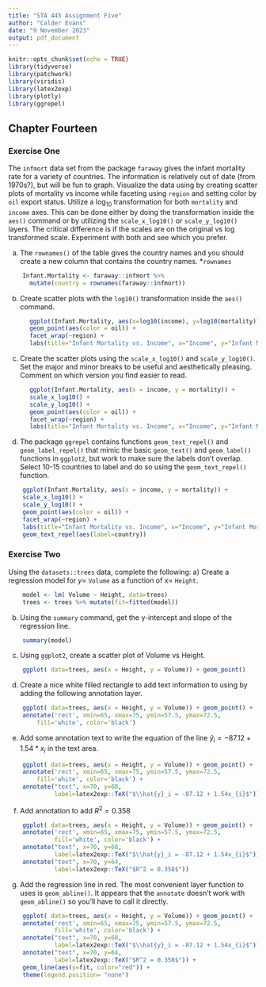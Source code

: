 ---
title: "STA 445 Assignment Five"
author: "Calder Evans"
date: "9 November 2023"
output: pdf_document
---

```{r setup, include=FALSE}
knitr::opts_chunk$set(echo = TRUE)
library(tidyverse)
library(patchwork)
library(viridis)
library(latex2exp)
library(plotly)
library(ggrepel)
```

## Chapter Fourteen
### Exercise One
The `infmort` data set from the package `faraway` gives the infant mortality
rate for a variety of countries. The information is relatively out of date
(from 1970s?), but will be fun to graph. Visualize the data using by creating
scatter plots of mortality vs income while faceting using `region` and setting
color by `oil` export status. Utilize a $\log_{10}$ transformation for both
`mortality` and `income` axes. This can be done either by doing the
transformation inside the `aes()` command or by utilizing the `scale_x_log10()`
or `scale_y_log10()` layers. The critical difference is if the scales are on
the original vs log transformed scale. Experiment with both and see which you
prefer.
    
  a)  The `rownames()` of the table gives the country names and you should
        create a new column that contains the country names. *`rownames`
```{r}
    Infant.Mortality <- faraway::infmort %>% 
      mutate(country = rownames(faraway::infmort))
```

\newpage
  b)  Create scatter plots with the `log10()` transformation inside the `aes()`
        command.
```{r}
      ggplot(Infant.Mortality, aes(x=log10(income), y=log10(mortality))) +
      geom_point(aes(color = oil)) +
      facet_wrap(~region) + 
      labs(title="Infant Mortality vs. Income", x="Income", y="Infant Mortality")
```

\newpage
  c)  Create the scatter plots using the `scale_x_log10()` and `scale_y_log10()`.
      Set the major and minor breaks to be useful and aesthetically pleasing.
      Comment on which version you find easier to read.
```{r}
      ggplot(Infant.Mortality, aes(x = income, y = mortality)) +
      scale_x_log10() + 
      scale_y_log10() +
      geom_point(aes(color = oil)) +
      facet_wrap(~region) + 
      labs(title="Infant Mortality vs. Income", x="Income", y="Infant Mortality")
```

\newpage
  d)  The package `ggrepel` contains functions `geom_text_repel()` and
      `geom_label_repel()` that mimic the basic `geom_text()` and `geom_label()`
      functions in `ggplot2`, but work to make sure the labels don't overlap.
      Select 10-15 countries to label and do so using the `geom_text_repel()`
      function.
```{r}
    ggplot(Infant.Mortality, aes(x = income, y = mortality)) +
    scale_x_log10() + 
    scale_y_log10() +
    geom_point(aes(color = oil)) +
    facet_wrap(~region) + 
    labs(title="Infant Mortality vs. Income", x="Income", y="Infant Mortality") +
    geom_text_repel(aes(label=country))
```


\newpage
### Exercise Two
Using the `datasets::trees` data, complete the following:
  a)  Create a regression model for $y=$ `Volume` as a function of $x=$ `Height`.
```{r}
    model <- lm( Volume ~ Height, data=trees)
    trees <- trees %>% mutate(fit=fitted(model))
```

  b)  Using the `summary` command, get the y-intercept and slope of the
      regression line.
```{r}
    summary(model)
```

\newpage
  c)  Using `ggplot2`, create a scatter plot of Volume vs Height. 
```{r}
    ggplot( data=trees, aes(x = Height, y = Volume)) + geom_point()
```

\newpage
  d)  Create a nice white filled rectangle to add text information to using by
      adding the following annotation layer.

```{r}
    ggplot( data=trees, aes(x = Height, y = Volume)) + geom_point() +
    annotate('rect', xmin=65, xmax=75, ymin=57.5, ymax=72.5,
        fill='white', color='black')
```

\newpage
  e)  Add some annotation text to write the equation of the line
      $\hat{y}_i = -87.12 + 1.54 * x_i$ in the text area.
```{r}
    ggplot( data=trees, aes(x = Height, y = Volume)) + geom_point() +
    annotate('rect', xmin=65, xmax=75, ymin=57.5, ymax=72.5,
        fill='white', color='black') +
    annotate("text", x=70, y=68, 
             label=latex2exp::TeX("$\\hat{y}_i = -87.12 + 1.54x_{i}$"))    
```

\newpage
  f)  Add annotation to add $R^2 = 0.358$
```{r}
    ggplot( data=trees, aes(x = Height, y = Volume)) + geom_point() +
    annotate('rect', xmin=65, xmax=75, ymin=57.5, ymax=72.5,
             fill='white', color='black') +
    annotate("text", x=70, y=68, 
             label=latex2exp::TeX("$\\hat{y}_i = -87.12 + 1.54x_{i}$")) + 
    annotate("text", x=70, y=64,
             label=latex2exp::TeX("$R^2 = 0.358$"))
```

\newpage
  g)  Add the regression line in red. The most convenient layer function to uses
        is `geom_abline()`. It appears that the `annotate` doesn't work with
        `geom_abline()` so you'll have to call it directly.
```{r}
    ggplot( data=trees, aes(x = Height, y = Volume)) + geom_point() +
    annotate('rect', xmin=65, xmax=75, ymin=57.5, ymax=72.5,
             fill='white', color='black') +
    annotate("text", x=70, y=68, 
             label=latex2exp::TeX("$\\hat{y}_i = -87.12 + 1.54x_{i}$")) + 
    annotate("text", x=70, y=64,
             label=latex2exp::TeX("$R^2 = 0.358$")) +
    geom_line(aes(y=fit, color="red")) +
    theme(legend.position= "none")
```


